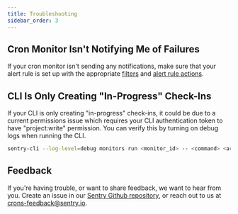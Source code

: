 ```yaml
---
title: Troubleshooting
sidebar_order: 3
---
```


## Cron Monitor Isn't Notifying Me of Failures

If your cron monitor isn't sending any notifications, make sure that your alert rule is set up with the appropriate [filters](/product/crons/alerts/#step-1-set-filters) and [alert rule actions](/product/alerts/create-alerts/issue-alert-config/#then-conditions-actions).

## CLI Is Only Creating "In-Progress" Check-Ins

If your CLI is only creating "in-progress" check-ins, it could be due to a current permissions issue which requires your CLI authentication token to have  "project:write" permission. You can verify this by turning on debug logs when running the CLI.

```bash {tabTitle: CLI}
sentry-cli --log-level=debug monitors run <monitor_id> -- <command> <args>
```

## Feedback

If you're having trouble, or want to share feedback, we want to hear from you. Create an issue in our [Sentry Github repository](https://github.com/getsentry/sentry/issues/new/choose), or reach out to us at [crons-feedback@sentry.io](mailto:crons-feedback@sentry.io).
